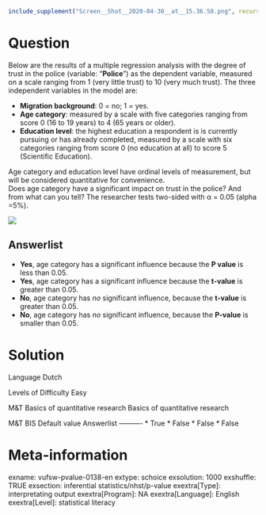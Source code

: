 ```r
include_supplement("Screen__Shot__2020-04-30__at__15.36.58.png", recursive = TRUE)
```

Question
========
Below are the results of a multiple regression analysis with the degree of trust in the police (variable: "**Police**") as the dependent variable, measured on a scale ranging from 1 (very little trust) to 10 (very much trust). The three independent variables in the model are:  
  

- **Migration background**: 0 = no; 1 = yes.
- **Age category**: measured by a scale with five categories ranging from score 0 (16 to 19 years) to 4 (65 years or older).
- **Education level**: the highest education a respondent is is currently pursuing or has already completed, measured by a scale with six categories ranging from score 0 (no education at all) to score 5 (Scientific Education).  
      

Age category and education level have ordinal levels of measurement, but will be considered quantitative for convenience.  
Does age category have a significant impact on trust in the police? And from what can you tell? The researcher tests two-sided with α = 0.05 (alpha =5%).   
  
![](Screen__Shot__2020-04-30__at__15.36.58.png)

Answerlist
----------
* **Yes**, age category has a significant influence because the **P value** is less than 0.05.
* **Yes**, age category has a significant influence because the **t-value** is greater than 0.05.
* **No**, age category has *no* significant influence, because the **t-value** is greater than 0.05.
* **No**, age category has *no* significant influence, because the **P-value** is smaller than 0.05.

Solution
========

Language Dutch

Levels of Difficulty Easy

M&T Basics of quantitative research Basics of quantitative research

M&T BIS Default value
Answerlist
----------
* True
* False
* False
* False

Meta-information
================
exname: vufsw-pvalue-0138-en
extype: schoice
exsolution: 1000
exshuffle: TRUE
exsection: inferential statistics/nhst/p-value
exextra[Type]: interpretating output
exextra[Program]: NA
exextra[Language]: English
exextra[Level]: statistical literacy

